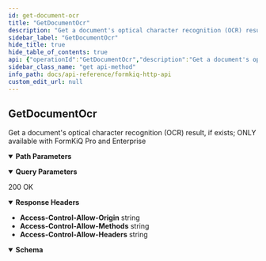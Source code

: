 ```yaml
---
id: get-document-ocr
title: "GetDocumentOcr"
description: "Get a document's optical character recognition (OCR) result, if exists; ONLY available with FormKiQ Pro and Enterprise"
sidebar_label: "GetDocumentOcr"
hide_title: true
hide_table_of_contents: true
api: {"operationId":"GetDocumentOcr","description":"Get a document's optical character recognition (OCR) result, if exists; ONLY available with FormKiQ Pro and Enterprise","tags":["Document OCR"],"parameters":[{"name":"siteId","in":"query","description":"Site Identifier","required":false,"schema":{"type":"string"}},{"name":"documentId","in":"path","description":"Document Identifier","required":true,"schema":{"type":"string"}},{"name":"contentUrl","in":"query","description":"Whether to return a \"contentUrl\", set value to 'true'","required":false,"schema":{"type":"string"}},{"name":"text","in":"query","description":"Returns raw 'text' of OCR content. e.g. AWS Textract returns JSON, setting parameter to 'true' converts JSON to Text","required":false,"schema":{"type":"string"}},{"name":"shareKey","in":"query","description":"Share Identifier","required":false,"schema":{"type":"string"}}],"responses":{"200":{"description":"200 OK","headers":{"Access-Control-Allow-Origin":{"schema":{"type":"string"}},"Access-Control-Allow-Methods":{"schema":{"type":"string"}},"Access-Control-Allow-Headers":{"schema":{"type":"string"}}},"content":{"application/json":{"schema":{"type":"object","properties":{"data":{"type":"string","description":"OCR text result"},"ocrEngine":{"type":"string","description":"The OCR technique used"},"ocrStatus":{"type":"string","description":"The status of the OCR request"},"contentType":{"type":"string","description":"Document Content-Type"},"isBase64":{"type":"boolean","description":"Is the content Base64-encoded?"},"userId":{"type":"string","description":"User who requested the OCR"},"documentId":{"type":"string","description":"Document Identifier"}},"title":"GetDocumentOcrResponse"}}}}},"security":[{"ApiAuthorization":[]}],"x-amazon-apigateway-integration":{"uri":{"Fn::Sub":"arn:aws:apigateway:${AWS::Region}:lambda:path/2015-03-31/functions/${DocumentsApiRequests.Arn}/invocations"},"responses":{"default":{"statusCode":"200","responseParameters":{"method.response.header.Access-Control-Allow-Methods":"'*'","method.response.header.Access-Control-Allow-Headers":"'Content-Type,X-Amz-Date,Authorization,X-Api-Key'","method.response.header.Access-Control-Allow-Origin":"'*'"}}},"passthroughBehavior":"when_no_templates","httpMethod":"POST","type":"aws_proxy","payloadFormatVersion":"1.0"},"extensions":[{"key":"x-amazon-apigateway-integration","value":{"uri":{"Fn::Sub":"arn:aws:apigateway:${AWS::Region}:lambda:path/2015-03-31/functions/${DocumentsApiRequests.Arn}/invocations"},"responses":{"default":{"statusCode":"200","responseParameters":{"method.response.header.Access-Control-Allow-Methods":"'*'","method.response.header.Access-Control-Allow-Headers":"'Content-Type,X-Amz-Date,Authorization,X-Api-Key'","method.response.header.Access-Control-Allow-Origin":"'*'"}}},"passthroughBehavior":"when_no_templates","httpMethod":"POST","type":"aws_proxy","payloadFormatVersion":"1.0"}}],"method":"get","path":"/documents/{documentId}/ocr","servers":[{"url":"http://localhost","description":"Local development server"}],"securitySchemes":{"ApiAuthorization":{"type":"oauth2","flows":{},"x-amazon-apigateway-authorizer":{"type":"jwt","jwtConfiguration":{"issuer":{"Fn::Sub":"https://cognito-idp.${AWS::Region}.amazonaws.com/${CognitoUserPool}"},"audience":[{"Fn::Sub":"${CognitoUserPoolClient}"}]},"identitySource":"$request.header.Authorization"}}},"info":{"title":"FormKiQ HTTP API","contact":{"name":"FormKiQ","url":"https://formkiq.com","email":"support@formkiq.com"},"x-logo":{"url":"https://docs.formkiq.com/docs/latest/_images/formkiq-logo.png","backgroundColor":"#FFFFFF","altText":"FormKiQ Logo"},"license":{"name":"Apache 2.0","url":"https://www.apache.org/licenses/LICENSE-2.0.html"},"description":"Formkiq API: Document Management Platform API using JWT Authentication","version":"1.12.0"},"postman":{"name":"Get Document Ocr","description":{"content":"Get a document's optical character recognition (OCR) result, if exists; ONLY available with FormKiQ Pro and Enterprise","type":"text/plain"},"url":{"path":["documents",":documentId","ocr"],"host":["{{baseUrl}}"],"query":[{"disabled":false,"description":{"content":"Site Identifier","type":"text/plain"},"key":"siteId","value":""},{"disabled":false,"description":{"content":"Whether to return a \"contentUrl\", set value to 'true'","type":"text/plain"},"key":"contentUrl","value":""},{"disabled":false,"description":{"content":"Returns raw 'text' of OCR content. e.g. AWS Textract returns JSON, setting parameter to 'true' converts JSON to Text","type":"text/plain"},"key":"text","value":""},{"disabled":false,"description":{"content":"Share Identifier","type":"text/plain"},"key":"shareKey","value":""}],"variable":[{"disabled":false,"description":{"content":"(Required) Document Identifier","type":"text/plain"},"type":"any","value":"","key":"documentId"}]},"header":[{"key":"Accept","value":"application/json"}],"method":"GET","auth":{"type":"oauth2","oauth2":[]}}}
sidebar_class_name: "get api-method"
info_path: docs/api-reference/formkiq-http-api
custom_edit_url: null
---
```



## GetDocumentOcr



Get a document's optical character recognition (OCR) result, if exists; ONLY available with FormKiQ Pro and Enterprise

<details style={{"marginBottom":"1rem"}} data-collapsed={false} open={true}><summary style={{}}><strong>Path Parameters</strong></summary><div><ul><ParamsItem className={"paramsItem"} param={{"name":"documentId","in":"path","description":"Document Identifier","required":true,"schema":{"type":"string"}}}></ParamsItem></ul></div></details><details style={{"marginBottom":"1rem"}} data-collapsed={false} open={true}><summary style={{}}><strong>Query Parameters</strong></summary><div><ul><ParamsItem className={"paramsItem"} param={{"name":"siteId","in":"query","description":"Site Identifier","required":false,"schema":{"type":"string"}}}></ParamsItem><ParamsItem className={"paramsItem"} param={{"name":"contentUrl","in":"query","description":"Whether to return a \"contentUrl\", set value to 'true'","required":false,"schema":{"type":"string"}}}></ParamsItem><ParamsItem className={"paramsItem"} param={{"name":"text","in":"query","description":"Returns raw 'text' of OCR content. e.g. AWS Textract returns JSON, setting parameter to 'true' converts JSON to Text","required":false,"schema":{"type":"string"}}}></ParamsItem><ParamsItem className={"paramsItem"} param={{"name":"shareKey","in":"query","description":"Share Identifier","required":false,"schema":{"type":"string"}}}></ParamsItem></ul></div></details><div><ApiTabs><TabItem label={"200"} value={"200"}><div>

200 OK

</div><details style={{"textAlign":"left","marginBottom":"1rem"}} data-collaposed={true} open={false}><summary style={{}}><strong>Response Headers</strong></summary><ul style={{"marginLeft":"1rem"}}><li className={"schemaItem"}><summary style={{}}><strong>Access-Control-Allow-Origin</strong><span style={{"opacity":"0.6"}}> string</span></summary><div></div></li><li className={"schemaItem"}><summary style={{}}><strong>Access-Control-Allow-Methods</strong><span style={{"opacity":"0.6"}}> string</span></summary><div></div></li><li className={"schemaItem"}><summary style={{}}><strong>Access-Control-Allow-Headers</strong><span style={{"opacity":"0.6"}}> string</span></summary><div></div></li></ul></details><div><MimeTabs schemaType={"response"}><TabItem label={"application/json"} value={"application/json"}><SchemaTabs><TabItem label={"Schema"} value={"Schema"}><details style={{}} data-collapsed={false} open={true}><summary style={{"textAlign":"left"}}><strong>Schema</strong></summary><div style={{"textAlign":"left","marginLeft":"1rem"}}></div><ul style={{"marginLeft":"1rem"}}><SchemaItem collapsible={false} name={"data"} required={false} schemaName={"string"} qualifierMessage={undefined} schema={{"type":"string","description":"OCR text result"}}></SchemaItem><SchemaItem collapsible={false} name={"ocrEngine"} required={false} schemaName={"string"} qualifierMessage={undefined} schema={{"type":"string","description":"The OCR technique used"}}></SchemaItem><SchemaItem collapsible={false} name={"ocrStatus"} required={false} schemaName={"string"} qualifierMessage={undefined} schema={{"type":"string","description":"The status of the OCR request"}}></SchemaItem><SchemaItem collapsible={false} name={"contentType"} required={false} schemaName={"string"} qualifierMessage={undefined} schema={{"type":"string","description":"Document Content-Type"}}></SchemaItem><SchemaItem collapsible={false} name={"isBase64"} required={false} schemaName={"boolean"} qualifierMessage={undefined} schema={{"type":"boolean","description":"Is the content Base64-encoded?"}}></SchemaItem><SchemaItem collapsible={false} name={"userId"} required={false} schemaName={"string"} qualifierMessage={undefined} schema={{"type":"string","description":"User who requested the OCR"}}></SchemaItem><SchemaItem collapsible={false} name={"documentId"} required={false} schemaName={"string"} qualifierMessage={undefined} schema={{"type":"string","description":"Document Identifier"}}></SchemaItem></ul></details></TabItem><TabItem label={"Example (from schema)"} value={"Example (from schema)"}><ResponseSamples responseExample={"{\n  \"data\": \"string\",\n  \"ocrEngine\": \"string\",\n  \"ocrStatus\": \"string\",\n  \"contentType\": \"string\",\n  \"isBase64\": true,\n  \"userId\": \"string\",\n  \"documentId\": \"string\"\n}"} language={"json"}></ResponseSamples></TabItem></SchemaTabs></TabItem></MimeTabs></div></TabItem></ApiTabs></div>
      